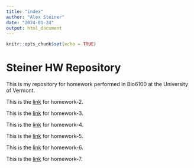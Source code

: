 ```yaml
---
title: "index"
author: "Alex Steiner"
date: "2024-01-24"
output: html_document
---
```


```r
knitr::opts_chunk$set(echo = TRUE)
```

# Steiner HW Repository 

This is my repository for homework performed in Bio6100 at the University of Vermont. 

This is the [link](Homework_02.html) for homework-2.

This is the [link](Homework-3.html) for homework-3. 

This is the [link](lab-4.html) for homework-4.

This is the [link](lab-5.html) for homework-5.

This is the [link](lab-6.html) for homework-6.

This is the [link](lab-7.html) for homework-7.
